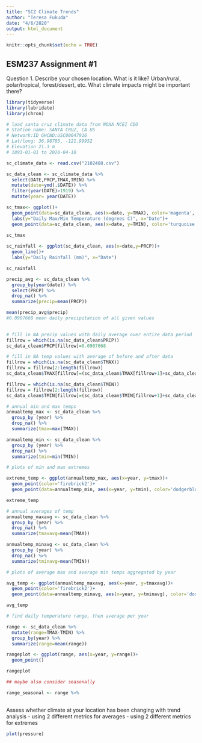 ```yaml
---
title: "SCZ Climate Trends"
author: "Teresa Fukuda"
date: "4/6/2020"
output: html_document
---
```


```r
knitr::opts_chunk$set(echo = TRUE)
```

## ESM237 Assignment #1

Question 1. Describe your chosen location.
What is it like? Urban/rural, polar/tropical, forest/desert, etc.
What climate impacts might be important there?


```r

library(tidyverse)
library(lubridate)
library(chron)

# load santa cruz climate data from NOAA NCEI CDO
# Station name: SANTA CRUZ, CA US
# Network:ID GHCND:USC00047916
# Lat/long: 36.98785, -121.99952 
# Elevation 21.3 m
# 1893-01-01 to 2020-04-10

sc_climate_data <- read.csv("2102488.csv")


```

```r

sc_data_clean <- sc_climate_data %>% 
  select(DATE,PRCP,TMAX,TMIN) %>% 
  mutate(date=ymd(.$DATE)) %>% 
  filter(year(DATE)>1919) %>% 
  mutate(year= year(DATE))


```


```r

sc_tmax<- ggplot()+
  geom_point(data=sc_data_clean, aes(x=date, y=TMAX), color='magenta', alpha=0.2)+ 
  labs(y="Daily Max/Min Temperature (degrees C)", x="Date")+
  geom_point(data=sc_data_clean, aes(x=date, y=TMIN), color='turquoise', alpha=0.2)

sc_tmax
             
sc_rainfall <- ggplot(sc_data_clean, aes(x=date,y=PRCP))+
  geom_line()+ 
  labs(y="Daily Rainfall (mm)", x="Date")

sc_rainfall

```


```r

precip_avg <- sc_data_clean %>% 
  group_by(year(date)) %>% 
  select(PRCP) %>% 
  drop_na() %>% 
  summarize(precip=mean(PRCP))

mean(precip_avg$precip)
#0.0907668 mean daily precipitation of all given values
  

# fill in NA precip values with daily average over entire data period
fillrow = which(is.na(sc_data_clean$PRCP))
sc_data_clean$PRCP[fillrow]=0.0907668

# fill in NA temp values with average of before and after data
fillrow = which(is.na(sc_data_clean$TMAX))
fillrow = fillrow[2:length(fillrow)]
sc_data_clean$TMAX[fillrow]=(sc_data_clean$TMAX[fillrow+1]+sc_data_clean$TMAX[fillrow-1])/2

fillrow = which(is.na(sc_data_clean$TMIN))
fillrow = fillrow[2:length(fillrow)]
sc_data_clean$TMIN[fillrow]=(sc_data_clean$TMIN[fillrow+1]+sc_data_clean$TMIN[fillrow-1])/2


```


```r

# annual min and max temps
annualtemp_max <- sc_data_clean %>% 
  group_by (year) %>%
  drop_na() %>% 
  summarize(tmax=max(TMAX)) 

annualtemp_min <- sc_data_clean %>% 
  group_by (year) %>%
  drop_na() %>% 
  summarize(tmin=min(TMIN))

# plots of min and max extremes

extreme_temp <- ggplot(annualtemp_max, aes(x=year, y=tmax))+
  geom_point(color='firebrick2')+
  geom_point(data=annualtemp_min, aes(x=year, y=tmin), color='dodgerblue2')

extreme_temp

# annual averages of temp
annualtemp_maxavg <- sc_data_clean %>% 
  group_by (year) %>%
  drop_na() %>% 
  summarize(tmaxavg=mean(TMAX))

annualtemp_minavg <- sc_data_clean %>% 
  group_by (year) %>%
  drop_na() %>% 
  summarize(tminavg=mean(TMIN))

# plots of average max and average min temps aggregated by year

avg_temp <- ggplot(annualtemp_maxavg, aes(x=year, y=tmaxavg))+
  geom_point(color='firebrick2')+
  geom_point(data=annualtemp_minavg, aes(x=year, y=tminavg), color='dodgerblue2')

avg_temp


```


```r

# find daily temperature range, then average per year

range <- sc_data_clean %>% 
  mutate(range=TMAX-TMIN) %>% 
  group_by(year) %>% 
  summarize(range=mean(range))

rangeplot <- ggplot(range, aes(x=year, y=range))+
  geom_point()

rangeplot

## maybe also consider seasonally

range_seasonal <- range %>% 
  


```


Assess whether climate at your location has been changing with trend analysis 
- using 2 different metrics for averages
- using 2 different metrics for extremes


```r
plot(pressure)
```


```r

```




